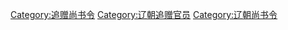 [[Category:追赠尚书令|Category:追赠尚书令]]
[[Category:辽朝追赠官员|Category:辽朝追赠官员]]
[[Category:辽朝尚书令|Category:辽朝尚书令]]